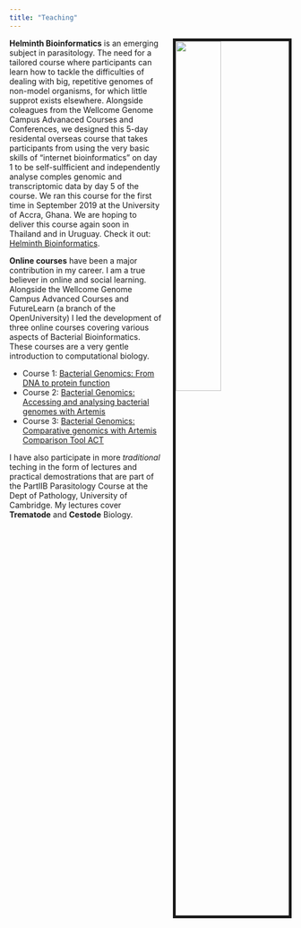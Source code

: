 ```yaml
---
title: "Teaching"
---
```


<link rel="stylesheet" href="styles.css" type="text/css">

<img src="images/teaching_GC.jpeg" style="width:40%; border:5px solid; margin-left: 20px" align="right"> 

**Helminth Bioinformatics** is an emerging subject in parasitology. The need for a tailored course where participants can learn how to tackle the difficulties of dealing with big, repetitive genomes of non-model organisms, for which little supprot exists elsewhere. Alongside coleagues from the Wellcome Genome Campus Advanaced Courses and Conferences, we designed this 5-day residental overseas course that takes participants from using the very basic skills of "internet bioinformatics" on day 1 to be self-sulfficient and independently analyse comples genomic and transcriptomic data by day 5 of the course. We ran this course for the first time in September 2019 at the University of Accra, Ghana. We are hoping to deliver this course again soon in Thailand and in Uruguay. 
Check it out:
[Helminth Bioinformatics](https://coursesandconferences.wellcomegenomecampus.org/our-events/helminth-bioinformatics-ghana-2019/).   

**Online courses** have been a major contribution in my career. I am a true believer in online and social learning. Alongside the Wellcome Genome Campus Advanced Courses and FutureLearn (a branch of the OpenUniversity) I led the development of three online courses covering various aspects of Bacterial Bioinformatics. These courses are a very gentle introduction to computational biology. 

* Course 1: [Bacterial Genomics: From DNA to protein function](https://www.futurelearn.com/courses/bacterial-genomes-bioinformatics) 
* Course 2: [Bacterial Genomics: Accessing and analysing bacterial genomes with Artemis](https://www.futurelearn.com/courses/bacterial-genomes-access-and-analysis)
* Course 3: [Bacterial Genomics: Comparative genomics with Artemis Comparison Tool ACT ](https://www.futurelearn.com/courses/bacterial-genomes-comparative-genomics-act)

I have also participate in more _traditional_ teching in the form of lectures and practical demostrations that are part of the PartIIB Parasitology Course at the Dept of Pathology, University of Cambridge. My lectures cover **Trematode** and **Cestode** Biology. 

